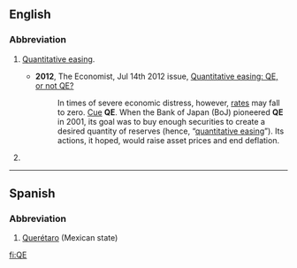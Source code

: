 {{also|q.e.|qe|që}}
==English==

===Abbreviation===
{{rfc-header|Abbreviation}}
{{head|en|abbreviation}}

# {{context|finance|lang=en}} [[quantitative easing|Quantitative easing]].
#* '''2012''', The Economist, Jul 14th 2012 issue, [http://www.economist.com/node/21558596 Quantitative easing: QE, or not QE?]
#*: In times of severe economic distress, however, [[interest rates|rates]] may fall to zero. [[cue|Cue]] '''QE'''. When the Bank of Japan (BoJ) pioneered '''QE''' in 2001, its goal was to buy enough securities to create a desired quantity of reserves (hence, “[[quantitative easing]]”). Its actions, it hoped, would raise asset prices and end deflation.
# {{label|en|Canada|informal}} {{alternative form of|QEW|lang=en}}

----

==Spanish==

===Abbreviation===
{{rfc-header|Abbreviation}}
{{head|es|abbreviation}}

# [[Querétaro]] (Mexican state)

[[fi:QE]]